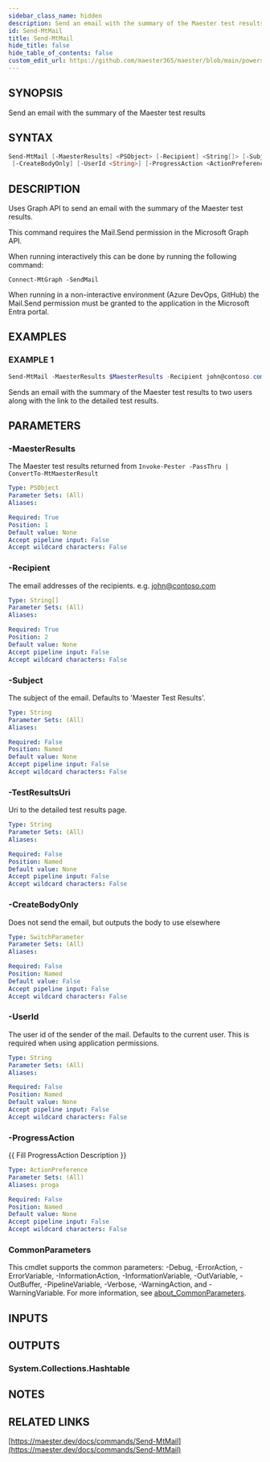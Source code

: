 ```yaml
---
sidebar_class_name: hidden
description: Send an email with the summary of the Maester test results
id: Send-MtMail
title: Send-MtMail
hide_title: false
hide_table_of_contents: false
custom_edit_url: https://github.com/maester365/maester/blob/main/powershell/public/Send-MtMail.ps1
---
```


## SYNOPSIS

Send an email with the summary of the Maester test results

## SYNTAX

```powershell
Send-MtMail [-MaesterResults] <PSObject> [-Recipient] <String[]> [-Subject <String>] [-TestResultsUri <String>]
 [-CreateBodyOnly] [-UserId <String>] [-ProgressAction <ActionPreference>] [<CommonParameters>]
```

## DESCRIPTION

Uses Graph API to send an email with the summary of the Maester test results.

This command requires the Mail.Send permission in the Microsoft Graph API.

When running interactively this can be done by running the following command:

```
Connect-MtGraph -SendMail
```

When running in a non-interactive environment (Azure DevOps, GitHub) the Mail.Send permission
must be granted to the application in the Microsoft Entra portal.

## EXAMPLES

### EXAMPLE 1

```powershell
Send-MtMail -MaesterResults $MaesterResults -Recipient john@contoso.com, sam@contoso.com -Subject 'Maester Results' -TestResultsUri "https://github.com/contoso/maester/runs/123456789"
```

Sends an email with the summary of the Maester test results to two users along with the link to the detailed test results.

## PARAMETERS

### -MaesterResults

The Maester test results returned from `Invoke-Pester -PassThru | ConvertTo-MtMaesterResult`

```yaml
Type: PSObject
Parameter Sets: (All)
Aliases:

Required: True
Position: 1
Default value: None
Accept pipeline input: False
Accept wildcard characters: False
```

### -Recipient

The email addresses of the recipients.
e.g.
john@contoso.com

```yaml
Type: String[]
Parameter Sets: (All)
Aliases:

Required: True
Position: 2
Default value: None
Accept pipeline input: False
Accept wildcard characters: False
```

### -Subject

The subject of the email.
Defaults to 'Maester Test Results'.

```yaml
Type: String
Parameter Sets: (All)
Aliases:

Required: False
Position: Named
Default value: None
Accept pipeline input: False
Accept wildcard characters: False
```

### -TestResultsUri

Uri to the detailed test results page.

```yaml
Type: String
Parameter Sets: (All)
Aliases:

Required: False
Position: Named
Default value: None
Accept pipeline input: False
Accept wildcard characters: False
```

### -CreateBodyOnly

Does not send the email, but outputs the body to use elsewhere

```yaml
Type: SwitchParameter
Parameter Sets: (All)
Aliases:

Required: False
Position: Named
Default value: False
Accept pipeline input: False
Accept wildcard characters: False
```

### -UserId

The user id of the sender of the mail.
Defaults to the current user.
This is required when using application permissions.

```yaml
Type: String
Parameter Sets: (All)
Aliases:

Required: False
Position: Named
Default value: None
Accept pipeline input: False
Accept wildcard characters: False
```

### -ProgressAction

\{\{ Fill ProgressAction Description \}\}

```yaml
Type: ActionPreference
Parameter Sets: (All)
Aliases: proga

Required: False
Position: Named
Default value: None
Accept pipeline input: False
Accept wildcard characters: False
```

### CommonParameters

This cmdlet supports the common parameters: -Debug, -ErrorAction, -ErrorVariable, -InformationAction, -InformationVariable, -OutVariable, -OutBuffer, -PipelineVariable, -Verbose, -WarningAction, and -WarningVariable. For more information, see [about_CommonParameters](http://go.microsoft.com/fwlink/?LinkID=113216).

## INPUTS

## OUTPUTS

### System.Collections.Hashtable

## NOTES

## RELATED LINKS

[https://maester.dev/docs/commands/Send-MtMail](https://maester.dev/docs/commands/Send-MtMail)
